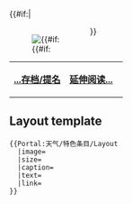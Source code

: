 {{#if:{{{image}}}|<div style="float:left;margin-right:1em">[[Image:{{{image}}}|{{#if:{{{size}}}]]
</div>}}{{{text}}} 

{| class="noprint" width="100%"  border="0" style="padding: 0; margin: 0; background-color:transparent"
|-
|<div style="text-align:left;">'''[[Portal:天气/特色条目|...存档/提名]]'''</div>||
 <div style="text-align:right;margin-right:10px;margin-bottom:0px;">
'''[[{{{link}}}|延伸阅读...]]'''
 </div >
|}
[[Category:氣象主題|{{SUBPAGENAME}}]]<noinclude>

== Layout template ==
<pre>
{{Portal:天气/特色条目/Layout
  |image=
  |size=
  |caption=
  |text=
  |link=
}}
</pre>
</noinclude>